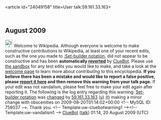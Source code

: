 <article id="24049158" title=User talk:59.161.33.163>
	<talkpage id="24049158" title="User talk:59.161.33.163">


== August 2009 ==
[[Image:Information.svg|left|25px]] Welcome to Wikipedia. Although everyone is welcome to make constructive contributions to Wikipedia, at least one of your recent edits, such as the one you made to [[:Set-builder notation]], did not appear to be constructive and has been '''automatically [[Help:Reverting|reverted]]''' by [[User:ClueBot|ClueBot]].  Please use [[Wikipedia:Sandbox|the sandbox]] for any test edits you would like to make, and take a look at the [[Wikipedia:Introduction|welcome page]] to learn more about contributing to this encyclopedia.  '''If you believe there has been a mistake and would like to report a false positive, please [[User:ClueBot/FalsePositives|report it here]] and then remove this warning from your talk page.'''  If your edit was not vandalism, please feel free to make your edit again after reporting it. The following is the log entry regarding this warning: [[Set-builder notation]] was [http://en.wikipedia.org/w/index.php?title=Set-builder+notation&amp;diff=308981713&amp;oldid=307958090 changed] by [[Special:Contributions/59.161.33.163|59.161.33.163]] [[User:59.161.33.163|(u)]] [[User talk:59.161.33.163|(t)]] making a minor change with obscenities on 2009-08-20T01:14:02+00:00 &lt;!-- MySQL ID: 758037 --&gt;. Thank you. &lt;!-- Template:uw-cluebotwarning1 --&gt;&lt;!-- Template:uw-vandalism1 --&gt; [[User:ClueBot|ClueBot]] ([[User talk:ClueBot|talk]]) 01:14, 20 August 2009 (UTC)
	</talkpage>
</article>